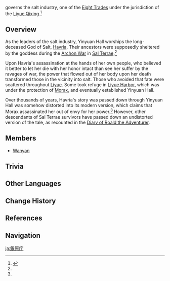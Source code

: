 {{Faction Infobox
|ally         = [[Liyue Qixing]]
|base         = [[Liyue]]
|affiliation  = [[Eight Trades]]
|region       = Liyue
}}
{{Lang|'''Yinyuan Hall'''|zh=银原厅|zh_rm=Yínyuán-tīng|zh_tl=Silver Field Hall}} governs the salt industry, one of the [[Eight Trades]] under the jurisdiction of the [[Liyue Qixing]].<ref name="Fare">{{Ref/Quest|Farewell, Sweet Salt}}</ref>

==Overview==
As the leaders of the salt industry, Yinyuan Hall worships the long-deceased God of Salt, [[Havria]]. Their ancestors were supposedly sheltered by the goddess during the [[Archon War]] in [[Sal Terrae]].<ref name="Fare"/>

Upon Havria's assassination at the hands of her own people, who believed it better to let her die with her honor intact than see her suffer by the ravages of war, the power that flowed out of her body upon her death transformed those in the vicinity into salt. Those who avoided that fate were scattered throughout [[Liyue]]. Some took refuge in [[Liyue Harbor]], which was under the protection of [[Morax]], and eventually established Yinyuan Hall.

Over thousands of years, Havria's story was passed down through Yinyuan Hall was somehow distorted into its modern version, which claims that Morax assassinated her out of envy for her power.<ref name="Fare"/> However, other descendants of Sal Terrae survivors have passed down an undistorted version of the tale, as recounted in the [[Diary of Roald the Adventurer]].

==Members==
* [[Wanyan]]

==Trivia==
{{Transclude|Eight Trades|halltrivia|section=1}}

==Other Languages==
{{Other Languages
|en      = Yinyuan Hall
|zhs     = 银原厅
|zhs_rm  = Yínyuán-tīng
|zht     = 銀原廳
|zht_rm  = Yínyuán-tīng
|zh_tl   = Silver Field Hall
|ja      = {{Rubi|銀|ぎん|原|げん|庁|ちょう}}
|ja_rm   = Gingen-chou<ref>{{Ref/Quest|Farewell, Sweet Salt|note=Japanese Voice-Over}}</ref>
|ja_tl   = Silver Field Hall{{Sino|ja}}
|ko      = {{tt|은원정|銀原亭}}
|ko_rm   = Eunwon-jeong
|ko_tl   = Silver Field Pavilion
|es      = Salón Yinyuan
|es_tl   = Yinyuan Hall
|fr      = Chambre Yinyuan
|fr_tl   = Yinyuan Chamber
|ru      = Зала Иньюань
|ru_tl   = Yinyuan Hall
|th      = Yinyuan Hall
|vi      = {{tt|Ngân Nguyên Sảnh|银原厅}}
|vi_tl   = Silver Field Hall{{Sino|vi}}
|de      = Yinyuan-Halle
|de_tl   = Yinyuan Hall
|id      = Yinyuan Hall
|pt      = Pavilhão Yinyuan
|pt_tl   = Yinyuan Pavilion
|tr      = 
|tr_tl   = 
|it      = 
|it_tl   = 
}}

==Change History==
{{Change History|introduced=1.0}}

==References==
{{Reflist}}

==Navigation==
{{Faction Navbox}}

[[Category:Yinyuan Hall| ]]

[[ja:銀原庁]]